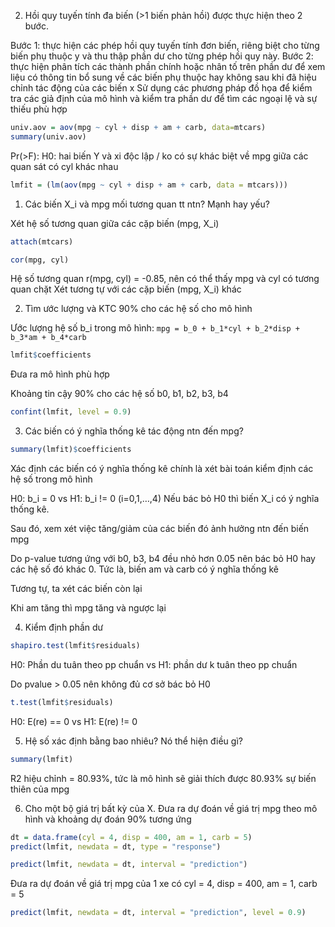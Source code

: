 2. Hồi quy tuyến tính đa biến (>1 biến phản hồi) được thực hiện theo 2 bước.

Bước 1: thực hiện các phép hồi quy tuyến tính đơn biến, riêng biệt cho từng biến phụ thuộc y và thu thập phần dư cho từng phép hồi quy này.
Bước 2: thực hiện phân tích các thành phần chính hoặc nhân tố trên phần dư để xem liệu có thông tin bổ sung về các biến phụ thuộc hay không sau khi đã hiệu chỉnh tác động của các biến x
Sử dụng các phương pháp đồ họa để kiểm tra các giả định của mô hình và kiểm tra phần dư để tìm các ngoại lệ và sự thiếu phù hợp

```r
univ.aov = aov(mpg ~ cyl + disp + am + carb, data=mtcars)
summary(univ.aov)
```

Pr(>F): H0: hai biến Y và xi độc lập / ko có sự khác biệt về mpg giữa các quan sát có cyl khác nhau

```r
lmfit = (lm(aov(mpg ~ cyl + disp + am + carb, data = mtcars)))
```

1. Các biến X_i và mpg mối tương quan tt ntn? Mạnh hay yếu?

Xét hệ số tương quan giữa các cặp biến (mpg, X_i)

```r
attach(mtcars)

cor(mpg, cyl)
```
Hệ số tương quan r(mpg, cyl) = -0.85, nên có thể thấy mpg và cyl có tương quan chặt
Xét tương tự với các cặp biến (mpg, X_i) khác

2. Tìm ước lượng và KTC 90% cho các hệ số cho mô hình

Ước lượng hệ số b_i trong mô hình: `mpg = b_0 + b_1*cyl + b_2*disp + b_3*am + b_4*carb`
```r
lmfit$coefficients
```
Đưa ra mô hình phù hợp

Khoảng tin cậy 90% cho các hệ số b0, b1, b2, b3, b4
```r
confint(lmfit, level = 0.9)
```

3. Các biến có ý nghĩa thống kê tác động ntn đến mpg?

```r
summary(lmfit)$coefficients
```
Xác định các biến có ý nghĩa thống kê chính là xét bài toán kiểm định các hệ số trong mô hình

H0: b_i = 0 vs H1: b_i != 0 (i=0,1,...,4)
Nếu bác bỏ H0 thì biến X_i có ý nghĩa thống kê.

Sau đó, xem xét việc tăng/giảm của các biến đó ảnh hưởng ntn đến biến mpg

Do p-value tương ứng với b0, b3, b4 đều nhỏ hơn 0.05 nên bác bỏ H0 hay các hệ số đó khác 0. Tức là, biến am và carb có ý nghĩa thống kê

Tương tự, ta xét các biến còn lại

Khi am tăng thì mpg tăng và ngược lại


4. Kiểm định phần dư

```r
shapiro.test(lmfit$residuals)
```
H0: Phần du tuân theo pp chuẩn vs H1: phần dư k tuân theo pp chuẩn

Do pvalue > 0.05 nên không đủ cơ sở bác bỏ H0

```r
t.test(lmfit$residuals)
```
H0: E(re) == 0 vs H1: E(re) != 0


5. Hệ số xác định bằng bao nhiêu? Nó thể hiện điều gì?
```r
summary(lmfit)
```
R2 hiệu chỉnh = 80.93%, tức là mô hình sẽ giải thích được 80.93% sự biến thiên của mpg

6. Cho một bộ giá trị bất kỳ của X. Đưa ra dự đoán về giá trị mpg theo mô hình và khoảng dự đoán 90% tương ứng

```r
dt = data.frame(cyl = 4, disp = 400, am = 1, carb = 5)
predict(lmfit, newdata = dt, type = "response")
```
```r
predict(lmfit, newdata = dt, interval = "prediction")
```
Đưa ra dự đoán về giá trị mpg của 1 xe có cyl = 4, disp = 400, am = 1, carb = 5
```r
predict(lmfit, newdata = dt, interval = "prediction", level = 0.9)
```
